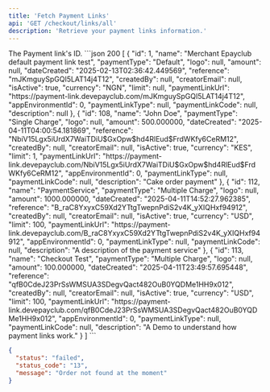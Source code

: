 ```yaml
---
title: 'Fetch Payment Links'
api: 'GET /checkout/links/all'
description: 'Retrieve your payment links information.'
---
```


<ParamField query="id" type="number" required>
  The Payment link's ID.
</ParamField>

<ResponseExample>
```json 200
[
    {
        "id": 1,
        "name": "Merchant Epayclub default payment link test",
        "paymentType": "Default",
        "logo": null,
        "amount": null,
        "dateCreated": "2025-02-13T02:36:42.449569",
        "reference": "mJKmguySpGQI5LAT14j4T12",
        "createdBy": null,
        "creatorEmail": null,
        "isActive": true,
        "currency": "NGN",
        "limit": null,
        "paymentLinkUrl": "https://payment-link.devepayclub.com/mJKmguySpGQI5LAT14j4T12",
        "appEnvironmentId": 0,
        "paymentLinkType": null,
        "paymentLinkCode": null,
        "description": null
    },
    {
        "id": 108,
        "name": "John Doe",
        "paymentType": "Single Charge",
        "logo": null,
        "amount": 500.000000,
        "dateCreated": "2025-04-11T04:00:54.181869",
        "reference": "NbiV15Lgx5iUrdX7WaiTDiU$GxOpw$hd4RlEud$FrdWKfy6CeRM12",
        "createdBy": null,
        "creatorEmail": null,
        "isActive": true,
        "currency": "KES",
        "limit": 1,
        "paymentLinkUrl": "https://payment-link.devepayclub.com/NbiV15Lgx5iUrdX7WaiTDiU$GxOpw$hd4RlEud$FrdWKfy6CeRM12",
        "appEnvironmentId": 0,
        "paymentLinkType": null,
        "paymentLinkCode": null,
        "description": "Cake order payment"
    },
    {
        "id": 112,
        "name": "PaymentService",
        "paymentType": "Multiple Charge",
        "logo": null,
        "amount": 1000.000000,
        "dateCreated": "2025-04-11T14:52:27.962385",
        "reference": "B_raC8YxyxC59Xd2YTtgTwepnPdiS2v4K_yXIQHxf94912",
        "createdBy": null,
        "creatorEmail": null,
        "isActive": true,
        "currency": "USD",
        "limit": 100,
        "paymentLinkUrl": "https://payment-link.devepayclub.com/B_raC8YxyxC59Xd2YTtgTwepnPdiS2v4K_yXIQHxf94912",
        "appEnvironmentId": 0,
        "paymentLinkType": null,
        "paymentLinkCode": null,
        "description": "A description of the payment service"
    },
    {
        "id": 113,
        "name": "Checkout Test",
        "paymentType": "Multiple Charge",
        "logo": null,
        "amount": 100.000000,
        "dateCreated": "2025-04-11T23:49:57.695448",
        "reference": "qfB0CdeJ23PrSsWMSUA3SDegvQact482OuB0YQDMe1HH9x012",
        "createdBy": null,
        "creatorEmail": null,
        "isActive": true,
        "currency": "USD",
        "limit": 100,
        "paymentLinkUrl": "https://payment-link.devepayclub.com/qfB0CdeJ23PrSsWMSUA3SDegvQact482OuB0YQDMe1HH9x012",
        "appEnvironmentId": 0,
        "paymentLinkType": null,
        "paymentLinkCode": null,
        "description": "A Demo to understand how payment links work."
    }
]
```

```json 400
{
  "status": "failed",
  "status_code": "13",
  "message": "Order not found at the moment"
}
```

</ResponseExample>